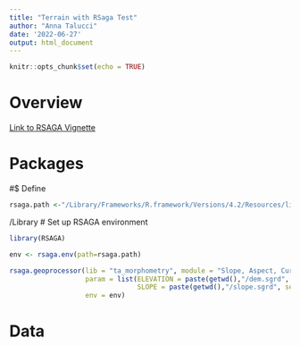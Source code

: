 ```yaml
---
title: "Terrain with RSaga Test"
author: "Anna Talucci"
date: '2022-06-27'
output: html_document
---
```


```r
knitr::opts_chunk$set(echo = TRUE)
```
# Overview


[Link to RSAGA Vignette](https://cran.r-project.org/web/packages/RSAGA/vignettes/RSAGA.html)

# Packages

#$ Define

```r
rsaga.path <-"/Library/Frameworks/R.framework/Versions/4.2/Resources/library/RSAGA"
```
/Library
# Set up RSAGA environment
```r
library(RSAGA)
```

```r
env <- rsaga.env(path=rsaga.path) 
```


```r
rsaga.geoprocessor(lib = "ta_morphometry", module = "Slope, Aspect, Curvature",
                   param = list(ELEVATION = paste(getwd(),"/dem.sgrd", sep = ""), 
                                SLOPE = paste(getwd(),"/slope.sgrd", sep = "")),
                   env = env)
```


# Data